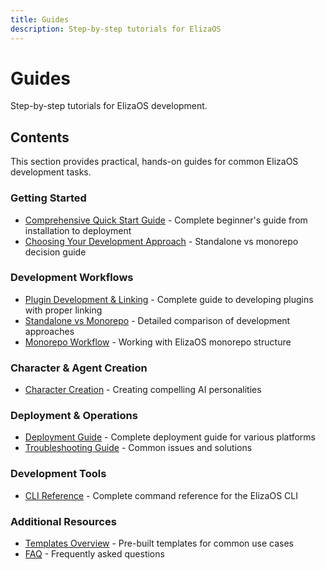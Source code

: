 ```yaml
---
title: Guides
description: Step-by-step tutorials for ElizaOS
---
```


# Guides

Step-by-step tutorials for ElizaOS development.

## Contents

This section provides practical, hands-on guides for common ElizaOS development tasks.

### Getting Started

- [Comprehensive Quick Start Guide](./quickstart-comprehensive) - Complete beginner's guide from
  installation to deployment
- [Choosing Your Development Approach](./choosing-development-approach) - Standalone vs monorepo
  decision guide

### Development Workflows

- [Plugin Development & Linking](../../guides/plugin-development-linking) - Complete guide to
  developing plugins with proper linking
- [Standalone vs Monorepo](../../guides/standalone-vs-monorepo) - Detailed comparison of development
  approaches
- [Monorepo Workflow](../../guides/monorepo-workflow) - Working with ElizaOS monorepo structure

### Character & Agent Creation

- [Character Creation](./character-creation) - Creating compelling AI personalities

### Deployment & Operations

- [Deployment Guide](./deployment-guide) - Complete deployment guide for various platforms
- [Troubleshooting Guide](./troubleshooting-guide) - Common issues and solutions

### Development Tools

- [CLI Reference](./cli-reference) - Complete command reference for the ElizaOS CLI

### Additional Resources

- [Templates Overview](../templates/) - Pre-built templates for common use cases
- [FAQ](../faq) - Frequently asked questions
